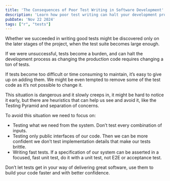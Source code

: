 ```yaml
---
title: 'The Consequences of Poor Test Writing in Software Development'
description: 'Learn how poor test writing can halt your development process and discover strategies to avoid this pitfall.'
pubDate: 'Nov 22 2024'
tags: ["r", "tests"]
---
```


Whether we succeeded in writing good tests might be discovered only on the later stages of the project, when the test suite becomes large enough.

If we were unsuccessful, tests become a burden, and can halt the development process as changing the production code requires changing a ton of tests.

If tests become too difficult or time consuming to maintain, it’s easy to give up on adding them. We might be even tempted to remove some of the test code as it’s not possible to change it.

This situation is dangerous and it slowly creeps in, it might be hard to notice it early, but there are heuristics that can help us see and avoid it, like the Testing Pyramid and separation of concerns.


<Picture src={image} height="1000" alt="Bad testing" />

To avoid this situation we need to focus on:

- Testing what we need from the system. Don’t test every combination of inputs.
- Testing only public interfaces of our code. Then we can be more confident we don’t test implementation details that make our tests brittle.
- Writing fast tests. If a specification of our system can be asserted in a focused, fast unit test, do it with a unit test, not E2E or acceptance test.

Don’t let tests get in your way of delivering great software, use them to build your code faster and with better confidence.
